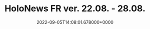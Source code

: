 ---
title: "HoloNews FR ver. 22.08. - 28.08."
date: "2022-09-05T14:08:01.678000+0000"
link: "https://reddit.com/r/HoloNews/comments/x6h3c2/holonews_fr_ver_2208_2808/"
images: ["https://preview.redd.it/jvjs8fvzr1m91.png?width=640&crop=smart&auto=webp&s=dbf11a7a04e72beda05c23487c3d5089fd9dc882","https://i.redd.it/q2jbxbvzr1m91.gif","https://i.redd.it/1cwrw0wzr1m91.gif","https://i.redd.it/4tpf09vzr1m91.gif","https://i.redd.it/a97apuvzr1m91.gif","https://preview.redd.it/ug961yvzr1m91.png?width=640&crop=smart&auto=webp&s=ba218c8fdc4099f952420c8f16069aacc2264459","https://preview.redd.it/i7f201wzr1m91.png?width=640&crop=smart&auto=webp&s=e5a7129317641336f215b737a67f90cf090a70c6","https://preview.redd.it/cnfnk6vzr1m91.png?width=640&crop=smart&auto=webp&s=bfaf9a09535b88f12d4e81c17d781ff9612bcdef","https://preview.redd.it/4xjo32wzr1m91.png?width=640&crop=smart&auto=webp&s=5ddb500940dd7f7c941b3b974673f026a96f1071","https://preview.redd.it/9mo0w9vzr1m91.png?width=640&crop=smart&auto=webp&s=2ebfce3d04d906ac9a528ed4373331a0c98e0d8e","https://preview.redd.it/pnjv1kvzr1m91.png?width=640&crop=smart&auto=webp&s=359e9b2393f0320ffb893b29423af73bf4ff6a85","https://preview.redd.it/kpem0lvzr1m91.png?width=640&crop=smart&auto=webp&s=51b9c3e34772df789d99615bb88294edef955053","https://preview.redd.it/6e4867vzr1m91.png?width=640&crop=smart&auto=webp&s=69f5bc9734620a21850fe6c2ebfaa9c3e6ae63b6","https://preview.redd.it/5jr7r6vzr1m91.png?width=640&crop=smart&auto=webp&s=d845e28a1358729697c51d41bf29a4f9c57dab0e","https://preview.redd.it/9a555bvzr1m91.png?width=640&crop=smart&auto=webp&s=2f516b600e73cb4d10a64e2eebd4a2af982d90b7"]
tags: []
---